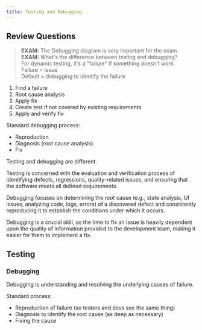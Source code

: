 ```yaml
---
title: Testing and Debugging
---
```

## Review Questions

> **EXAM:** The Debugging diagram is very important for the exam.  
> **EXAM:** What's the difference between testing and debugging?  
> For dynamic testing, it's a "failure" if something doesn't work.  
> Failure = issue  
> Default = debugging to identify the failure

1. Find a failure
2. Root cause analysis
3. Apply fix
4. Create test if not covered by existing requirements
5. Apply and verify fix

Standard debugging process:

* Reproduction
* Diagnosis (root cause analysis)
* Fix

Testing and debugging are different.

Testing is concerned with the evaluation and verification process of identifying defects, regressions, quality-related issues, and ensuring that the software meets all defined requirements.

Debugging focuses on determining the root cause (e.g., state analysis, UI issues, analyzing code, logs, errors) of a discovered defect and consistently reproducing it to establish the conditions under which it occurs.

Debugging is a crucial skill, as the time to fix an issue is heavily dependent upon the quality of information provided to the development team, making it easier for them to implement a fix.

## Testing

### Debugging

Debugging is understanding and resolving the underlying causes of failure.

Standard process:

* Reproduction of failure (so testers and devs see the same thing)
* Diagnosis to identify the root cause (as deep as necessary)
* Fixing the cause
